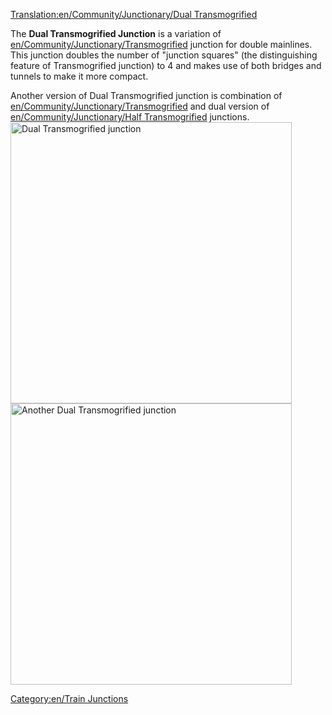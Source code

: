 [[Translation:en/Community/Junctionary/Dual Transmogrified]]

{{en/Junctionsmenu}}
The '''Dual Transmogrified Junction''' is a variation of [[en/Community/Junctionary/Transmogrified]] junction for double mainlines. This junction doubles the number of "junction squares" (the distinguishing feature of Transmogrified junction) to 4 and makes use of both bridges and tunnels to make it more compact.

Another version of Dual Transmogrified junction is combination of [[en/Community/Junctionary/Transmogrified]] and dual version of [[en/Community/Junctionary/Half Transmogrified]] junctions.
[[File:en/Dual Transmog Junction.png|left|thumb|450px|Dual Transmogrified junction]][[File:en/Dual Transmog Junction 2.png|center|thumb|450px|Another Dual Transmogrified junction]]
{{en/Junction Criteria|High|4|1|1|2.5|1|1|1|1|0|0|3||Broken down trains only affect the one track.|
* Can handle large amount of traffic.
}}

[[Category:en/Train Junctions]]
